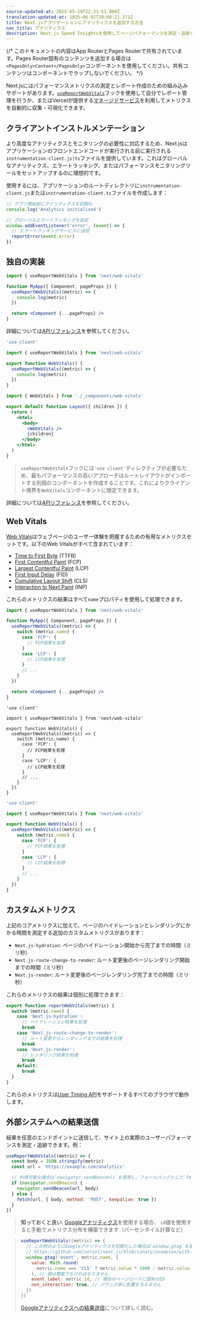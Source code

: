 ```yaml
---
source-updated-at: 2025-05-19T22:31:51.000Z
translation-updated-at: 2025-06-02T20:00:21.371Z
title: Next.jsアプリケーションにアナリティクスを追加する方法
nav_title: アナリティクス
description: Next.js Speed Insightsを使用してページパフォーマンスを測定・追跡する
---
```


{/* このドキュメントの内容はApp RouterとPages Routerで共有されています。Pages Router固有のコンテンツを追加する場合は`<PagesOnly>Content</PagesOnly>`コンポーネントを使用してください。共有コンテンツはコンポーネントでラップしないでください。 */}

Next.jsにはパフォーマンスメトリクスの測定とレポート作成のための組み込みサポートがあります。[`useReportWebVitals`](/docs/app/api-reference/functions/use-report-web-vitals)フックを使用して自分でレポート管理を行うか、またはVercelが提供する[マネージドサービス](https://vercel.com/analytics?utm_source=next-site&utm_medium=docs&utm_campaign=next-website)を利用してメトリクスを自動的に収集・可視化できます。

## クライアントインストルメンテーション

より高度なアナリティクスとモニタリングの必要性に対応するため、Next.jsはアプリケーションのフロントエンドコードが実行される前に実行される`instrumentation-client.js|ts`ファイルを提供しています。これはグローバルなアナリティクス、エラートラッキング、またはパフォーマンスモニタリングツールをセットアップするのに理想的です。

使用するには、アプリケーションのルートディレクトリに`instrumentation-client.js`または`instrumentation-client.ts`ファイルを作成します：

```js filename="instrumentation-client.js"
// アプリ開始前にアナリティクスを初期化
console.log('Analytics initialized')

// グローバルエラートラッキングを設定
window.addEventListener('error', (event) => {
  // エラートラッキングサービスに送信
  reportError(event.error)
})
```

## 独自の実装

<PagesOnly>

```jsx filename="pages/_app.js"
import { useReportWebVitals } from 'next/web-vitals'

function MyApp({ Component, pageProps }) {
  useReportWebVitals((metric) => {
    console.log(metric)
  })

  return <Component {...pageProps} />
}
```

詳細については[APIリファレンス](/docs/pages/api-reference/functions/use-report-web-vitals)を参照してください。

</PagesOnly>

<AppOnly>

```jsx filename="app/_components/web-vitals.js"
'use client'

import { useReportWebVitals } from 'next/web-vitals'

export function WebVitals() {
  useReportWebVitals((metric) => {
    console.log(metric)
  })
}
```

```jsx filename="app/layout.js"
import { WebVitals } from './_components/web-vitals'

export default function Layout({ children }) {
  return (
    <html>
      <body>
        <WebVitals />
        {children}
      </body>
    </html>
  )
}
```

> `useReportWebVitals`フックには`'use client'`ディレクティブが必要なため、最もパフォーマンスの高いアプローチはルートレイアウトがインポートする別個のコンポーネントを作成することです。これによりクライアント境界を`WebVitals`コンポーネントに限定できます。

詳細については[APIリファレンス](/docs/app/api-reference/functions/use-report-web-vitals)を参照してください。

</AppOnly>

## Web Vitals

[Web Vitals](https://web.dev/vitals/)はウェブページのユーザー体験を把握するための有用なメトリクスセットです。以下のWeb Vitalsがすべて含まれています：

- [Time to First Byte](https://developer.mozilla.org/docs/Glossary/Time_to_first_byte) (TTFB)
- [First Contentful Paint](https://developer.mozilla.org/docs/Glossary/First_contentful_paint) (FCP)
- [Largest Contentful Paint](https://web.dev/lcp/) (LCP)
- [First Input Delay](https://web.dev/fid/) (FID)
- [Cumulative Layout Shift](https://web.dev/cls/) (CLS)
- [Interaction to Next Paint](https://web.dev/inp/) (INP)

これらのメトリクスの結果はすべて`name`プロパティを使用して処理できます。

<PagesOnly>

```jsx filename="pages/_app.js"
import { useReportWebVitals } from 'next/web-vitals'

function MyApp({ Component, pageProps }) {
  useReportWebVitals((metric) => {
    switch (metric.name) {
      case 'FCP': {
        // FCP結果を処理
      }
      case 'LCP': {
        // LCP結果を処理
      }
      // ...
    }
  })

  return <Component {...pageProps} />
}
```

</PagesOnly>

<AppOnly>

```tsx filename="app/_components/web-vitals.tsx" switcher
'use client'

import { useReportWebVitals } from 'next/web-vitals'

export function WebVitals() {
  useReportWebVitals((metric) => {
    switch (metric.name) {
      case 'FCP': {
        // FCP結果を処理
      }
      case 'LCP': {
        // LCP結果を処理
      }
      // ...
    }
  })
}
```

```jsx filename="app/_components/web-vitals.js" switcher
'use client'

import { useReportWebVitals } from 'next/web-vitals'

export function WebVitals() {
  useReportWebVitals((metric) => {
    switch (metric.name) {
      case 'FCP': {
        // FCP結果を処理
      }
      case 'LCP': {
        // LCP結果を処理
      }
      // ...
    }
  })
}
```

</AppOnly>

<PagesOnly>

## カスタムメトリクス

上記のコアメトリクスに加えて、ページのハイドレーションとレンダリングにかかる時間を測定する追加のカスタムメトリクスがあります：

- `Next.js-hydration`: ページのハイドレーション開始から完了までの時間（ミリ秒）
- `Next.js-route-change-to-render`: ルート変更後のページレンダリング開始までの時間（ミリ秒）
- `Next.js-render`: ルート変更後のページレンダリング完了までの時間（ミリ秒）

これらのメトリクスの結果は個別に処理できます：

```js
export function reportWebVitals(metric) {
  switch (metric.name) {
    case 'Next.js-hydration':
      // ハイドレーション結果を処理
      break
    case 'Next.js-route-change-to-render':
      // ルート変更からレンダリングまでの結果を処理
      break
    case 'Next.js-render':
      // レンダリング結果を処理
      break
    default:
      break
  }
}
```

これらのメトリクスは[User Timing API](https://caniuse.com/#feat=user-timing)をサポートするすべてのブラウザで動作します。

</PagesOnly>

## 外部システムへの結果送信

結果を任意のエンドポイントに送信して、サイト上の実際のユーザーパフォーマンスを測定・追跡できます。例：

```js
useReportWebVitals((metric) => {
  const body = JSON.stringify(metric)
  const url = 'https://example.com/analytics'

  // 利用可能な場合は`navigator.sendBeacon()`を使用し、フォールバックとして`fetch()`を使用
  if (navigator.sendBeacon) {
    navigator.sendBeacon(url, body)
  } else {
    fetch(url, { body, method: 'POST', keepalive: true })
  }
})
```

> **知っておくと良い**: [Googleアナリティクス](https://analytics.google.com/analytics/web/)を使用する場合、
> `id`値を使用すると手動でメトリクス分布を構築できます（パーセンタイル計算など）

> ```js
> useReportWebVitals((metric) => {
>   // この例のようにGoogleアナリティクスを初期化した場合は`window.gtag`を使用：
>   // https://github.com/vercel/next.js/blob/canary/examples/with-google-analytics
>   window.gtag('event', metric.name, {
>     value: Math.round(
>       metric.name === 'CLS' ? metric.value * 1000 : metric.value
>     ), // 値は整数でなければなりません
>     event_label: metric.id, // 現在のページロードに固有のID
>     non_interaction: true, // バウンス率に影響を与えません
>   })
> })
> ```
>
> [Googleアナリティクスへの結果送信](https://github.com/GoogleChrome/web-vitals#send-the-results-to-google-analytics)について詳しく読む。